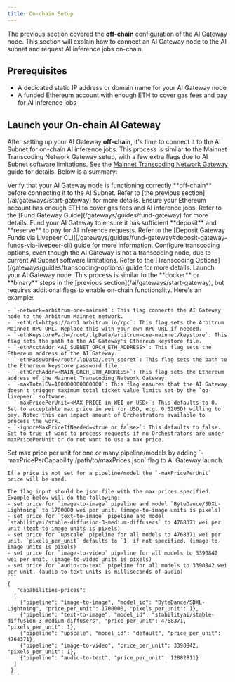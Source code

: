 ```yaml
---
title: On-chain Setup
---
```


The previous section covered the **off-chain** configuration of the AI Gateway
node. This section will explain how to connect an AI Gateway node to the AI
subnet and request AI inference jobs on-chain.

## Prerequisites

- A dedicated static IP address or domain name for your AI Gateway node
- A funded Ethereum account with enough ETH to cover gas fees and pay for AI
  inference jobs

## Launch your On-chain AI Gateway

After setting up your AI Gateway **off-chain**, it's time to connect it to the
AI Subnet for on-chain AI inference jobs. This process is similar to the Mainnet
Transcoding Network Gateway setup, with a few extra flags due to AI Subnet
software limitations. See the
[Mainnet Transcoding Network Gateway](/gateways/guides/gateway-overview) guide
for details. Below is a summary:

<Steps>
  <Step title="Verify Off-chain AI Gateway">
    Verify that your AI Gateway node is functioning correctly **off-chain** before connecting it to the AI Subnet. Refer to [the previous section](/ai/gateways/start-gateway) for more details.
  </Step>
  <Step title="Prepare your Ethereum account">
    Ensure your Ethereum account has enough ETH to cover gas fees and AI inference jobs. Refer to the [Fund Gateway Guide](/gateways/guides/fund-gateway) for more details.
  </Step>
  <Step title="Fund your AI Gateway">
    Fund your AI Gateway to ensure it has sufficient **deposit** and **reserve** to pay for AI inference requests. Refer to the [Deposit Gateway Funds via Livepeer CLI](/gateways/guides/fund-gateway#deposit-gateway-funds-via-livepeer-cli) guide for more information.
  </Step>
  <Step title="Configure Transcoding Options">
    Configure transcoding options, even though the AI Gateway is not a transcoding node, due to current AI Subnet software limitations. Refer to the [Transcoding Options](/gateways/guides/transcoding-options) guide for more details.
  </Step>
  <Step title="Launch an AI Gateway">
    Launch your AI Gateway node. This process is similar to the **docker** or **binary** steps in the [previous section](/ai/gateways/start-gateway), but requires additional flags to enable on-chain functionality. Here's an example:

    - `-network=arbitrum-one-mainnet`: This flag connects the AI Gateway node to the Arbitrum Mainnet network.
    - `-ethUrl=https://arb1.arbitrum.io/rpc`: This flag sets the Arbitrum Mainnet RPC URL. Replace this with your own RPC URL if needed.
    - `-ethKeystorePath=/root/.lpData/arbitrum-one-mainnet/keystore`: This flag sets the path to the AI Gateway's Ethereum keystore file.
    - `-ethAcctAddr <AI_SUBNET_ORCH_ETH_ADDRESS>`: This flag sets the Ethereum address of the AI Gateway.
    - `-ethPassword=/root/.lpData/.eth_secret`: This flag sets the path to the Ethereum keystore password file.
    - `-ethOrchAddr=<MAIN_ORCH_ETH_ADDRESS>`: This flag sets the Ethereum address of the Mainnet Transcoding Network Gateway.
    - `-maxTotalEV=100000000000000`: This flag ensures that the AI Gateway doesn't trigger maximum total ticket value limits set by the `go-livepeer` software.
    - `-maxPricePerUnit=<MAX PRICE in WEI or USD>`: This defaults to 0. Set to acceptable max price in wei (or USD, e.g. 0.02USD) willing to pay. Note: this can impact amount of Orchestrators available to process the work. 
    - `-ignoreMaxPriceIfNeeded=<true or false>`: This defaults to false. Set to true if want to process requests if no Orchestrators are under maxPricePerUnit or do not want to use a max price.
  </Step>
  <Step title="Set Max Price Per Pipeline and Model (Optional)">
    Set max price per unit for one or many pipeline/models by adding `-maxPricePerCapability /path/to/maxPrices.json` flag to AI Gateway launch.
    
    If a price is not set for a pipeline/model the `-maxPricePerUnit` price will be used.
    
    The flag input should be json file with the max prices specified.
    Example below will do the following:
    - set price for `image-to-image` pipeline and model `ByteDance/SDXL-Lightning` to 1700000 wei per unit. (image-to-image units is pixels)
    - set price for `text-to-image` pipeline and model `stabilityai/stable-diffusion-3-medium-diffusers` to 4768371 wei per unit (text-to-image units is pixels)
    - set price for `upscale` pipeline for all models to 4768371 wei per unit. `pixels_per_unit` defaults to `1` if not specified. (image-to-image units is pixels)
    - set price for `image-to-video` pipeline for all models to 3390842 wei per unit. (image-to-video units is pixels)
    - set price for `audio-to-text` pipeline for all models to 3390842 wei per unit. (audio-to-text units is milliseconds of audio)
    ```
    {
       "capabilities-prices":
      [
        {"pipeline": "image-to-image", "model_id": "ByteDance/SDXL-Lightning", "price_per_unit": 1700000, "pixels_per_unit": 1}, 
        {"pipeline": "text-to-image", "model_id": "stabilityai/stable-diffusion-3-medium-diffusers", "price_per_unit": 4768371, "pixels_per_unit": 1},
        {"pipeline": "upscale", "model_id": "default", "price_per_unit": 4768371},
        {"pipeline": "image-to-video", "price_per_unit": 3390842, "pixels_per_unit": 1},
        {"pipeline": "audio-to-text", "price_per_unit": 12882811}
      ]
     }
     ```
  </Step>
</Steps>
